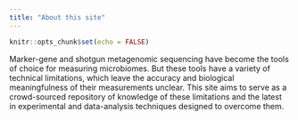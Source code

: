 ```yaml
---
title: "About this site"
---
```


```r
knitr::opts_chunk$set(echo = FALSE)
```

Marker-gene and shotgun metagenomic sequencing have become the tools of choice for measuring microbiomes.
But these tools have a variety of technical limitations, which leave the accuracy and biological meaningfulness of their measurements unclear.
This site aims to serve as a crowd-sourced repository of knowledge of these limitations and the latest in experimental and data-analysis techniques designed to overcome them.
